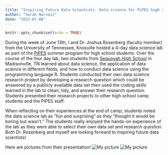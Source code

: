 ```yaml
---
title: "Inspiring Future Data Scientists: Data science for PiPES high school students"
author: "Sarah Narvaiz"
date: "2022-07-08"
---
```


```r
knitr::opts_chunk$set(echo = TRUE)
```

During the week of June 13th, I and Dr. Joshua Rosenberg (faculty member) from the University of Tennessee, Knoxville hosted a 4-day data science lab as part of the [PiPES](https://ip-pipes.utk.edu/) summer program for high school students. Over the course of the four day lab, two students from [Sequoyah High School](https://sqhs.monroe.k12.tn.us/) in Madisonville, TN  learned about data science, the application of data science in different fields, and how to conduct data science using the programming language R. Students conducted their own data science research project by developing a research question which could be answered by a publicly available data set then used the coding skills learned in the lab to clean, tidy, and answer their research question. Students presented their research projects to other high school camp students and the PiPES staff. 

When reflecting on their experiences at the end of camp, students noted the data science lab as “fun and surprising” as they “thought it would be boring but wasn’t.” The students really enjoyed the hands-on experience of the lab as they were able to select their own data set and research question. Both Dr. Rosenberg and myself are looking forward to inspiring future data scientists! 

Here are pictures from their presentation! 
![My picture](/media/IMG_6314.jpg)
![My picture](/media/IMG_6316.jpg)

